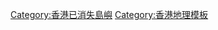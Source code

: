 {{Navbox
|name = 香港已消失島嶼
|title = {{flagicon|HKG}} [[香港已消失島嶼]]
|bodyclass = hlist

|group1 = [[香港島]]
|list1 = 
* [[奇力島]]

|group2 = [[九龍]]
|list2 = 
* [[元洲]]
* [[昂船洲]]
* [[林士石]]
* [[海峽石]]
* [[海心島]]

|group3 = [[新界東]]
|list3 = 
* [[白沙頭|白沙頭洲]]
* [[東頭洲]]
* [[元洲仔]]
* [[圓洲角|圓洲]]
* [[佛堂洲]]
* [[鐵篸洲]]
* [[糧船灣|糧船灣洲]]
* [[勒加洲]]

|group4 = [[新界西]]
|list4 = 
* [[欖洲]]
* [[洲仔 (香港)|洲仔]]
* [[牙鷹洲]]
* [[青洲 (葵青區)|青洲]]
* [[芒洲]]
* [[老鼠洲]]
|below = 參見：[[香港島嶼]]  
}}<includeonly>[[Category:香港已消失島嶼]]</includeonly>
<noinclude>
[[Category:香港地理模板]]
</noinclude>